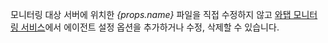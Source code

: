 <p>
  모니터링 대상 서버에 위치한 <em>{props.name}</em> 파일을 직접 수정하지 않고 <a href="https://service.whatap.io">와탭 모니터링 서비스</a>에서 에이전트 설정 옵션을 추가하거나 수정, 삭제할 수 있습니다.
</p>